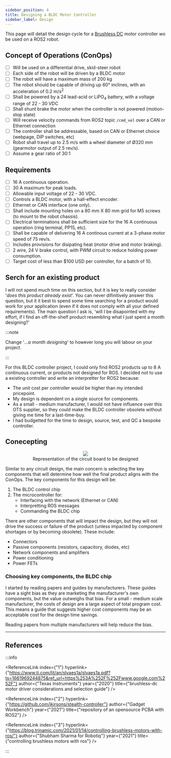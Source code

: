 ```yaml
---
sidebar_position: 4
title: Designing a BLDC Motor Controller
sidebar_label: Design
---
```



<UnderConstruction />

This page will detail the design cycle for a [Brushless DC](./motor_control/#motor_control_bldc) motor controller wo be used on a ROS2 robot.

## Concept of Operations (ConOps)

- [ ] Will be used on a differential drive, skid-steer robot
- [ ] Each side of the robot will be driven by a BLDC motor
- [ ] The robot will have a maximum mass of 200 kg
- [ ] The robot should be capable of driving up 60° inclines, with an acceleration of 0.2 m/s<sup>2</sup>
- [ ] Shall be powered by a 24 lead-acid or LiPO<sub>4</sub> battery, with a voltage range of 22 - 30 VDC
- [ ] Shall shunt brake the motor when the controller is not powered (motion-stop state)
- [ ] Will receive velocity commands from ROS2 topic `/cmd_vel` over a CAN or Ethernet connection
- [ ] The controller shall be addressable, based on CAN or Ethernet choice (webpage, DIP switches, etc)
- [ ] Robot shall travel up to 2.5 m/s with a wheel diameter of Ø320 mm (gearmotor output of 2.5 rev/s).
- [ ] Assume a gear ratio of 30:1

## Requirements

- [ ] 16 A continuous operation.
- [ ] 30 A maximum for peak loads.
- [ ] Allowable input voltage of 22 - 30 VDC.
- [ ] Controls a BLDC motor, with a hall-effect encoder.
- [ ] Ethernet or CAN interface (one only).
- [ ] Shall include mounting holes on a 80 mm X 80 mm grid for M5 screws (to mount to the robot chassis).
- [ ] Electrical terminations shall be sufficient size for the 16 A continuous operation (ring terminal, PP15, etc).
- [ ] Shall be capable of delivering 16 A continous current at a 3-phase motor speed of 75 rev/s.
- [ ] Includes provisions for disipating heat (motor drive and motor braking).
- [ ] 2 wire, 24 V brake control, with PWM circuit to reduce holding power consumption.
- [ ] Target cost of less than $100 USD per controller, for a batch of 10.

## Serch for an existing product

I will not spend much time on this section, but it is key to really consider '_does this product already exist_'.
You can never difinitively answer this question, but it it best to spend some time searching for a product would work for your application (even if it does not comply with all your defined requirements).
The main question I ask is, 'will I be disapointed with my effort, if I find an off-the-shelf product resembling what I just spent a month designing?'

:::note

Change '_...a month designing_' to however long you will labour on your project.

:::

For this BLDC controller project, I could only find ROS2 products up to 8 A continuous current, or products not designed for ROS.
I decided not to use a existing controller and write an interpretter for ROS2 because:

- The unit cost per controller would be higher than my intended pricepoint.
- My design is dependent on a single source for components.
- As a small - medium manufacturer, I would not have influence over this OTS supplier, so they could make the BLDC controller obsolete without giving me time for a last-time-buy.
- I had budgetted for the time to design, source, test, and QC a bespoke controller.

## Conecepting

<figure>
  <center>
    <img src="/img/electrical_images/bldc_controller_1.png" />
    <figcaption>Representation of the circuit board to be designed</figcaption>
  </center>
</figure>

Similar to any circuit design, the main concern is selecting the key components that will determine how well the final product aligns with the ConOps.
The key components for this design will be:

1. The BLDC control chip
2. The microcontroller for:
   - Interfacing with the network (Ethernet or CAN)
   - Interpretting ROS messages
   - Commanding the BLDC chip

There are other components that will impact the design, but they will not drive the success or failure of the product (unless impacted by component shortages or by becoming obsolete).
These include:

- Connectors
- Passive components (resistors, capacitory, diodes, etc)
- Network components and amplifiers
- Power conditioning
- Power FETs

### Choosing key components, the BLDC chip

I started by reading papers and guides by manufacturers.
These guides have a sight bias as they are marketing the manufacturer's own components, but the value outweighs that bias.
For a small - medium scale manufacturer, the costs of design are a large aspect of total program cost.
This means a guide that suggests higher cost components may be an acceptable cost for the design time savings.

Reading papers from multiple manufacturers will help reduce the bias.

---

## References

:::info

<ReferenceLink
  index={"1"}
  hyperlink={"https://www.ti.com/lit/an/slvaes1a/slvaes1a.pdf?ts=1661969244875&ref_url=https%253A%252F%252Fwww.google.com%252F"}
  author={"Texas Instruments"}
  year={"2020"}
  title={"brushless-dc motor driver considerations and selection guide"}
/>

<ReferenceLink
  index={"2"}
  hyperlink={"https://github.com/jkirsons/stealth-controller"}
  author={"Gadget Workbench"}
  year={"2021"}
  title={"repository of an opensource PCBA with ROS2"}
/>

<ReferenceLink
  index={"3"}
  hyperlink={"https://blog.trinamic.com/2021/01/14/controlling-brushless-motors-with-ros/"}
  author={"Shubham Sharma for Robotiq"}
  year={"2021"}
  title={"controlling brushless motors with ros"}
/>

:::
